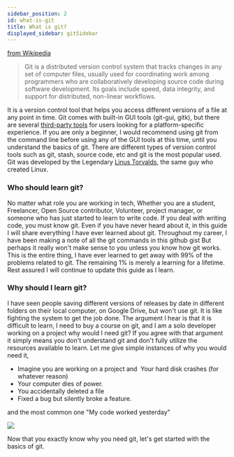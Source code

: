 ```yaml
---
sidebar_position: 2
id: what-is-git
title: What is git?
displayed_sidebar: gitSidebar
---
```


[from Wikipedia](https://en.wikipedia.org/wiki/Git)

> Git is a distributed version control system that tracks changes in any set of computer files, usually used for coordinating work among programmers who are collaboratively developing source code during software development. Its goals include speed, data integrity, and support for distributed, non-linear workflows.

It is a version control tool that helps you access different versions of a file at any point in time. Git comes with built-in GUI tools (git-gui, gitk), but there are several [third-party tools](https://git-scm.com/downloads/guis) for users looking for a platform-specific experience. If you are only a beginner, I would recommend using git from the command line before using any of the GUI tools at this time, until you understand the basics of git. There are different types of version control tools such as git, stash, source code, etc and git is the most popular used. Git was developed by the Legendary [Linus Torvalds](https://github.com/torvalds?tab=overview&from=2023-11-01&to=2023-11-04), the same guy who created Linux.

### Who should learn git?

No matter what role you are working in tech, Whether you are a student, Freelancer, Open Source contributor, Volunteer, project manager, or someone who has just started to learn to write code. If you deal with writing code, you must know git. Even if you have never heard about it, in this guide I will share everything I have ever learned about git. Throughout my career, I have been making a note of all the git commands in this github gist But perhaps it really won't make sense to you unless you know how git works. This is the entire thing, I have ever learned to get away with 99% of the problems related to git. The remaining 1% is merely a learning for a lifetime. Rest assured I will continue to update this guide as I learn.

### Why should I learn git?

I have seen people saving different versions of releases by date in different folders on their local computer, on Google Drive, but won't use git. It is like fighting the system to get the job done. The argument I hear is that it is difficult to learn, I need to buy a course on git, and I am a solo developer working on a project why would I need git? If you agree with that argument it simply means you don't understand git and don't fully utilize the resources available to learn.
Let me give simple instances of why you would need it,

- Imagine you are working on a project and 
  Your hard disk crashes (for whatever reason)
- Your computer dies of power.
- You accidentally deleted a file
- Fixed a bug but silently broke a feature.

and the most common one "My code worked yesterday"

![](https://cdn-images-1.medium.com/max/1600/0*0_TjE0_30h9wXGjV.jpg)

Now that you exactly know why you need git, let's get started with the basics of git.
